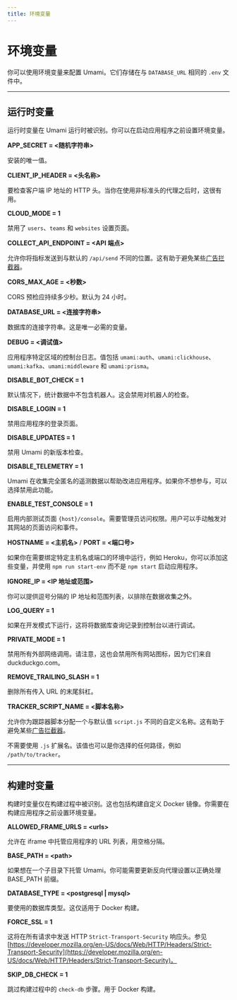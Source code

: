 ```yaml
---
title: 环境变量
---
```


# 环境变量

你可以使用环境变量来配置 Umami。它们存储在与 `DATABASE_URL` 相同的 `.env` 文件中。

---

## 运行时变量

运行时变量在 Umami 运行时被识别。你可以在启动应用程序之前设置环境变量。

**APP_SECRET = &lt;随机字符串&gt;**

安装的唯一值。

**CLIENT_IP_HEADER = &lt;头名称&gt;**

要检查客户端 IP 地址的 HTTP 头。当你在使用非标准头的代理之后时，这很有用。

**CLOUD_MODE = 1**

禁用了 `users`、`teams` 和 `websites` 设置页面。

**COLLECT_API_ENDPOINT = &lt;API 端点&gt;**

允许你将指标发送到与默认的 `/api/send` 不同的位置。这有助于避免某些[广告拦截器](/docs/guides/bypass-ad-blockers)。

**CORS_MAX_AGE = &lt;秒数&gt;**

CORS 预检应持续多少秒。默认为 24 小时。

**DATABASE_URL = &lt;连接字符串&gt;**

数据库的连接字符串。这是唯一必需的变量。

**DEBUG = &lt;调试值&gt;**

应用程序特定区域的控制台日志。值包括 `umami:auth`、`umami:clickhouse`、`umami:kafka`、`umami:middleware` 和 `umami:prisma`。

**DISABLE_BOT_CHECK = 1**

默认情况下，统计数据中不包含机器人。这会禁用对机器人的检查。

**DISABLE_LOGIN = 1**

禁用应用程序的登录页面。

**DISABLE_UPDATES = 1**

禁用 Umami 的新版本检查。

**DISABLE_TELEMETRY = 1**

Umami 在收集完全匿名的遥测数据以帮助改进应用程序。如果你不想参与，可以选择禁用此功能。

**ENABLE_TEST_CONSOLE = 1**

启用内部测试页面 `{host}/console`。需要管理员访问权限。用户可以手动触发对其网站的页面访问和事件。

**HOSTNAME = &lt;主机名&gt;** / **PORT = &lt;端口号&gt;**

如果你在需要绑定特定主机名或端口的环境中运行，例如 Heroku，你可以添加这些变量，并使用 `npm run start-env` 而不是 `npm start` 启动应用程序。

**IGNORE_IP = &lt;IP 地址或范围&gt;**

你可以提供逗号分隔的 IP 地址和范围列表，以排除在数据收集之外。

**LOG_QUERY = 1**

如果在开发模式下运行，这将将数据库查询记录到控制台以进行调试。

**PRIVATE_MODE = 1**

禁用所有外部网络调用。请注意，这也会禁用所有网站图标，因为它们来自 duckduckgo.com。

**REMOVE_TRAILING_SLASH = 1**

删除所有传入 URL 的末尾斜杠。

**TRACKER_SCRIPT_NAME = &lt;脚本名称&gt;**

允许你为跟踪器脚本分配一个与默认值 `script.js` 不同的自定义名称。这有助于避免某些[广告拦截器](/docs/guides/bypass-ad-blockers)。

不需要使用 `.js` 扩展名。该值也可以是你选择的任何路径，例如 `/path/to/tracker`。

---

## 构建时变量

构建时变量仅在构建过程中被识别。这也包括构建自定义 Docker 镜像。你需要在构建应用程序之前设置环境变量。

**ALLOWED_FRAME_URLS = &lt;urls&gt;**

允许在 iframe 中托管应用程序的 URL 列表，用空格分隔。

**BASE_PATH = &lt;path&gt;**

如果想在一个子目录下托管 Umami。你可能需要更新反向代理设置以正确处理 BASE_PATH 前缀。

**DATABASE_TYPE = &lt;postgresql | mysql&gt;**

要使用的数据库类型。这仅适用于 Docker 构建。

**FORCE_SSL = 1**

这将在所有请求中发送 HTTP `Strict-Transport-Security` 响应头。参见 [https://developer.mozilla.org/en-US/docs/Web/HTTP/Headers/Strict-Transport-Security](https://developer.mozilla.org/en-US/docs/Web/HTTP/Headers/Strict-Transport-Security)。

**SKIP_DB_CHECK = 1**

跳过构建过程中的 `check-db` 步骤。用于 Docker 构建。
